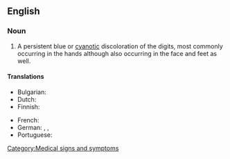 ==English==
{{wikipedia}}

===Noun===
{{en-noun|-}}

# A persistent blue or [[cyanotic]] discoloration of the digits, most commonly occurring in the hands although also occurring in the face and feet as well.

====Translations====
{{trans-top|acrocyanosis}}
* Bulgarian: {{t|bg|акроцианоза|sc=Cyrl|tr=akrocianoza|f}}
* Dutch: {{t|nl|acrocyanose}}
* Finnish: {{t|fi|akrosyanoosi}}
{{trans-mid}}
* French: {{t|fr|acrocyanose}}
* German: {{t|de|Akrozyanose}}, {{t|de|Akroasphyxie}}, {{t|de|Acroasphyxia}}
* Portuguese: {{t|pt|acrocianose}}
{{trans-bot}}

[[Category:Medical signs and symptoms]]
